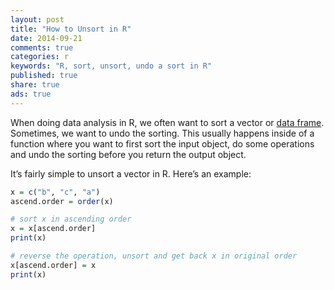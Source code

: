 ```yaml
---
layout: post
title: "How to Unsort in R"
date: 2014-09-21 
comments: true
categories: r
keywords: "R, sort, unsort, undo a sort in R"
published: true
share: true
ads: true
---
```


When doing data analysis in R, we often want to sort a vector or [data frame](http://masterr.org/r/how-to-easily-sort-a-data-frame/). Sometimes, we want to undo the sorting. This usually happens inside of a function where you want to first sort the input object, do some operations and undo the sorting before you return the output object. 

It's fairly simple to unsort a vector in R. Here's an example:
```r
x = c("b", "c", "a")
ascend.order = order(x)

# sort x in ascending order
x = x[ascend.order]
print(x)

# reverse the operation, unsort and get back x in original order 
x[ascend.order] = x
print(x)
```
